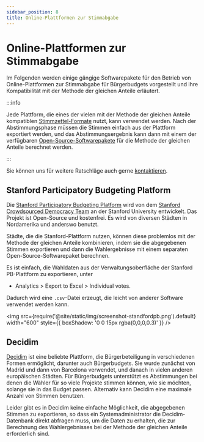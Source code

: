```yaml
---
sidebar_position: 8
title: Online-Plattformen zur Stimmabgabe
---
```


# Online-Plattformen zur Stimmabgabe

Im Folgenden werden einige gängige Softwarepakete für den Betrieb von Online-Plattformen zur Stimmabgabe für Bürgerbudgets vorgestellt und ihre Kompatibilität mit der Methode der gleichen Anteile erläutert.

:::info

Jede Plattform, die eines der vielen mit der Methode der gleichen Anteile kompatiblen [Stimmzettel-Formate](input-formats) nutzt, kann verwendet werden. Nach der Abstimmungsphase müssen die Stimmen einfach aus der Plattform exportiert werden, und das Abstimmungsergebnis kann dann mit einem der verfügbaren [Open-Source-Softwarepakete](computation) für die Methode der gleichen Anteile berechnet werden.

:::

Sie können uns für weitere Ratschläge auch gerne [kontaktieren](../contacts).

## Stanford Participatory Budgeting Platform

Die [Stanford Participatory Budgeting Platform](https://pbstanford.edu/) wird von dem [Stanford Crowdsourced Democracy Team](https://voxpopuli.stanford.edu/) an der Stanford University entwickelt.
Das Projekt ist Open-Source und kostenfrei.
Es wird von diversen Städten in Nordamerika und anderswo benutzt.

Städte, die die Stanford-Plattform nutzen, können diese problemlos mit der Methode der gleichen Anteile kombinieren, indem sie die abgegebenen Stimmen exportieren und dann die Wahlergebnisse mit einem separaten Open-Source-Softwarepaket berechnen.

Es ist einfach, die Wahldaten aus der Verwaltungsoberfläche der Stanford PB-Plattform zu exportieren, unter
* Analytics > Export to Excel > Individual votes. 

Dadurch wird eine `.csv`-Datei erzeugt, die leicht von anderer Software verwendet werden kann.

<img src={require('@site/static/img/screenshot-standfordpb.png').default} width="600" style={{ boxShadow: '0 0 15px rgba(0,0,0,0.3)' }} />

## Decidim

[Decidim](https://decidim.org/) ist eine beliebte Plattform, die Bürgerbeteiligung in verschiedenen Formen ermöglicht, darunter auch Bürgerbudgets.
Sie wurde zunächst von Madrid und dann von Barcelona verwendet, und danach in vielen anderen europäischen Städten.
Für Bürgerbudgets unterstützt es Abstimmungen bei denen die Wähler für so viele Projekte stimmen können, wie sie möchten, solange sie in das Budget passen. Alternativ kann Decidim eine maximale Anzahl von Stimmen benutzen.

Leider gibt es in Decidim keine einfache Möglichkeit, die abgegebenen Stimmen zu exportieren, so dass ein Systemadministrator die Decidim-Datenbank direkt abfragen muss, um die Daten zu erhalten, die zur Berechnung des Wahlergebnisses bei der Methode der gleichen Anteile erforderlich sind.